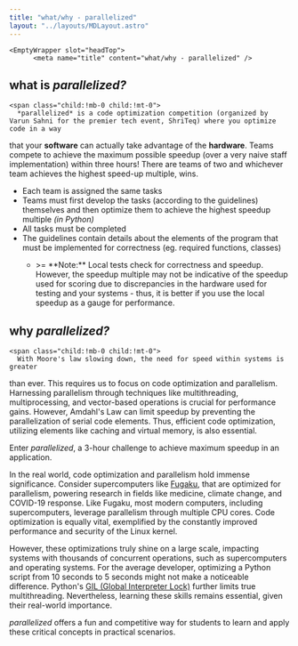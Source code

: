 ```yaml
---
title: "what/why - parallelized"
layout: "../layouts/MDLayout.astro"
---
```



    <EmptyWrapper slot="headTop">
          <meta name="title" content="what/why - parallelized" />
  <meta
          name="description"
          content="What exactly is parallelized and why is it even a thing? Find out here!"
        />
  <meta
          name="keywords"
          content="competition, amdahls law, dennard scaling, slowdown, moore, moores law, Moore's Law, coding competition, parallelism, parallelism competition, multiprocessing, python, wrapper, shriteq, shriteq 2023, the shri ram school, the shri ram school moulsari, tsrs moulsari, tsrs, tech competition, technology, coding, gurgaon, gurugram"
        />
  <meta name="robots" content="index, follow" />
  <meta http-equiv="Content-Type" content="text/html; charset=utf-8" />
  <meta name="language" content="English" />
      </EmptyWrapper>

## what is _parallelized?_

    <span class="child:!mb-0 child:!mt-0">
      *parallelized* is a code optimization competition (organized by Varun Sahni for the premier tech event, ShriTeq) where you optimize code in a way
  that your **software** can actually take advantage of the **hardware**. Teams
  compete to achieve the maximum possible speedup (over a very naive staff
  implementation) within three hours! There are teams of two and whichever team
  achieves the highest speed-up multiple, wins.
      </span>

- Each team is assigned the same tasks
- Teams must first develop the tasks (according to the guidelines) themselves and then optimize them to achieve the highest speedup multiple _(in Python)_
- All tasks must be completed
- The guidelines contain details about the elements of the program that must be implemented for correctness (eg. required functions, classes)
  - <p class="!text-xs">
        &gt;= **Note:** Local tests check for correctness and speedup. However,
      the speedup multiple may not be indicative of the speedup used for scoring
      due to discrepancies in the hardware used for testing and your systems -
      thus, it is better if you use the local speedup as a gauge for
      performance.
          </p>

## why _parallelized?_

    <span class="child:!mb-0 child:!mt-0">
      With Moore's law slowing down, the need for speed within systems is greater
  than ever. This requires us to focus on code optimization and parallelism.
  Harnessing parallelism through techniques like multithreading,
  multiprocessing, and vector-based operations is crucial for performance gains.
  However, Amdahl's Law can limit speedup by preventing the parallelization of
  serial code elements. Thus, efficient code optimization, utilizing elements
  like caching and virtual memory, is also essential.
      </span>

Enter _parallelized_, a 3-hour challenge to achieve maximum speedup in an application.

In the real world, code optimization and parallelism hold immense significance. Consider supercomputers like [Fugaku](https://w.wiki/m$u), that are optimized for parallelism, powering research in fields like medicine, climate change, and COVID-19 response. Like Fugaku, most modern computers, including supercomputers, leverage parallelism through multiple CPU cores. Code optimization is equally vital, exemplified by the constantly improved performance and security of the Linux kernel.

However, these optimizations truly shine on a large scale, impacting systems with thousands of concurrent operations, such as supercomputers and operating systems. For the average developer, optimizing a Python script from 10 seconds to 5 seconds might not make a noticeable difference. Python's [GIL (Global Interpreter Lock)](https://realpython.com/python-gil/) further limits true multithreading. Nevertheless, learning these skills remains essential, given their real-world importance.

_parallelized_ offers a fun and competitive way for students to learn and apply these critical concepts in practical scenarios.
